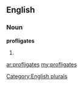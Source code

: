 ==English==

===Noun===
'''profligates'''

# {{plural of|[[profligate]]}}

[[Category:English plurals]]

[[ar:profligates]]
[[my:profligates]]